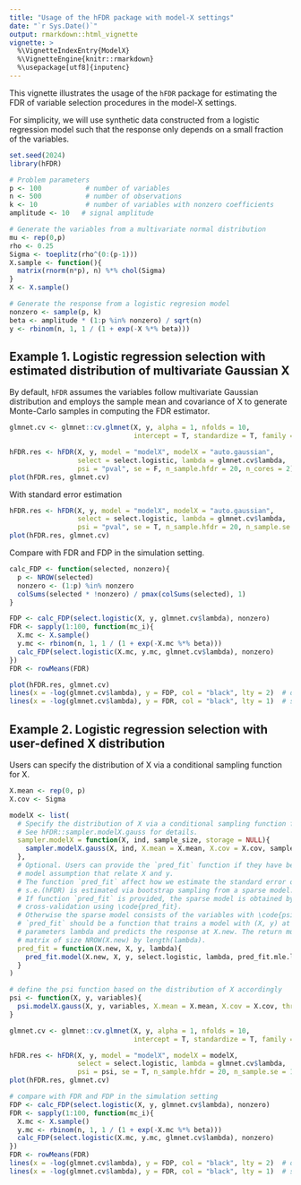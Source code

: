 ```yaml
---
title: "Usage of the hFDR package with model-X settings"
date: "`r Sys.Date()`"
output: rmarkdown::html_vignette
vignette: >
  %\VignetteIndexEntry{ModelX}
  %\VignetteEngine{knitr::rmarkdown}
  %\usepackage[utf8]{inputenc}
---
```



This vignette illustrates the usage of the `hFDR` package for estimating the FDR of variable selection procedures in the model-X settings.

For simplicity, we will use synthetic data constructed from a logistic regression model such that the response only depends on a small fraction of the variables.


```r
set.seed(2024)
library(hFDR)
```

```r
# Problem parameters
p <- 100           # number of variables
n <- 500           # number of observations
k <- 10            # number of variables with nonzero coefficients
amplitude <- 10   # signal amplitude

# Generate the variables from a multivariate normal distribution
mu <- rep(0,p)
rho <- 0.25
Sigma <- toeplitz(rho^(0:(p-1)))
X.sample <- function(){
  matrix(rnorm(n*p), n) %*% chol(Sigma)
}
X <- X.sample()

# Generate the response from a logistic regresion model
nonzero <- sample(p, k)
beta <- amplitude * (1:p %in% nonzero) / sqrt(n)
y <- rbinom(n, 1, 1 / (1 + exp(-X %*% beta)))
```

Example 1. Logistic regression selection with estimated distribution of multivariate Gaussian X
--------------

By default, `hFDR` assumes the variables follow multivariate Gaussian distribution and employs the sample mean and covariance of X to generate Monte-Carlo samples in computing the FDR estimator.
```r
glmnet.cv <- glmnet::cv.glmnet(X, y, alpha = 1, nfolds = 10,
                               intercept = T, standardize = T, family = "binomial")

hFDR.res <- hFDR(X, y, model = "modelX", modelX = "auto.gaussian",
                 select = select.logistic, lambda = glmnet.cv$lambda,
                 psi = "pval", se = F, n_sample.hfdr = 20, n_cores = 2)
plot(hFDR.res, glmnet.cv)
```

With standard error estimation
```r
hFDR.res <- hFDR(X, y, model = "modelX", modelX = "auto.gaussian",
                 select = select.logistic, lambda = glmnet.cv$lambda,
                 psi = "pval", se = T, n_sample.hfdr = 20, n_sample.se = 10, n_cores = 2)
plot(hFDR.res, glmnet.cv)
```

Compare with FDR and FDP in the simulation setting.
```r
calc_FDP <- function(selected, nonzero){
  p <- NROW(selected)
  nonzero <- (1:p) %in% nonzero
  colSums(selected * !nonzero) / pmax(colSums(selected), 1)
}

FDP <- calc_FDP(select.logistic(X, y, glmnet.cv$lambda), nonzero)
FDR <- sapply(1:100, function(mc_i){
  X.mc <- X.sample()
  y.mc <- rbinom(n, 1, 1 / (1 + exp(-X.mc %*% beta)))
  calc_FDP(select.logistic(X.mc, y.mc, glmnet.cv$lambda), nonzero)
})
FDR <- rowMeans(FDR)

plot(hFDR.res, glmnet.cv)
lines(x = -log(glmnet.cv$lambda), y = FDP, col = "black", lty = 2)  # dashed black line for FDP
lines(x = -log(glmnet.cv$lambda), y = FDR, col = "black", lty = 1)  # solid black line for FDR
```

Example 2. Logistic regression selection with user-defined X distribution
--------------
Users can specify the distribution of X via a conditional sampling function for X.

```r
X.mean <- rep(0, p)
X.cov <- Sigma

modelX <- list(
  # Specify the distribution of X via a conditional sampling function for X.
  # See hFDR::sampler.modelX.gauss for details.
  sampler.modelX = function(X, ind, sample_size, storage = NULL){
    sampler.modelX.gauss(X, ind, X.mean = X.mean, X.cov = X.cov, sample_size, storage)
  },
  # Optional. Users can provide the `pred_fit` function if they have believe a
  # model assumption that relate X and y.
  # The function `pred_fit` affect how we estimate the standard error of hFDR.
  # s.e.(hFDR) is estimated via bootstrap sampling from a sparse model.
  # If function `pred_fit` is provided, the sparse model is obtained by 
  # cross-validation using \code{pred_fit}.
  # Otherwise the sparse model consists of the variables with \code{psi!=0}.
  # `pred_fit` should be a function that trains a model with (X, y) at regularity
  # parameters lambda and predicts the response at X.new. The return must be a 
  # matrix of size NROW(X.new) by length(lambda).
  pred_fit = function(X.new, X, y, lambda){
    pred_fit.model(X.new, X, y, select.logistic, lambda, pred_fit.mle.logistic)
  }
)

# define the psi function based on the distribution of X accordingly
psi <- function(X, y, variables){
  psi.modelX.gauss(X, y, variables, X.mean = X.mean, X.cov = X.cov, threshold = 0.1)
}
```



```r
glmnet.cv <- glmnet::cv.glmnet(X, y, alpha = 1, nfolds = 10,
                               intercept = T, standardize = T, family = "binomial")

hFDR.res <- hFDR(X, y, model = "modelX", modelX = modelX,
                 select = select.logistic, lambda = glmnet.cv$lambda,
                 psi = psi, se = T, n_sample.hfdr = 20, n_sample.se = 10, n_cores = 2)
plot(hFDR.res, glmnet.cv)

# compare with FDR and FDP in the simulation setting
FDP <- calc_FDP(select.logistic(X, y, glmnet.cv$lambda), nonzero)
FDR <- sapply(1:100, function(mc_i){
  X.mc <- X.sample()
  y.mc <- rbinom(n, 1, 1 / (1 + exp(-X.mc %*% beta)))
  calc_FDP(select.logistic(X.mc, y.mc, glmnet.cv$lambda), nonzero)
})
FDR <- rowMeans(FDR)
lines(x = -log(glmnet.cv$lambda), y = FDP, col = "black", lty = 2)  # dashed black line for FDP
lines(x = -log(glmnet.cv$lambda), y = FDR, col = "black", lty = 1)  # solid black line for FDR
```
